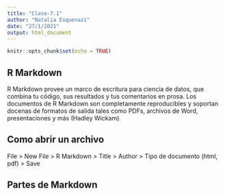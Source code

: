 ```yaml
---
title: "Clase-7.1"
author: "Natalia Esquenazi"
date: "27/1/2021"
output: html_document
---
```


```r
knitr::opts_chunk$set(echo = TRUE)
```

## R Markdown

R Markdown provee un marco de escritura para ciencia de datos, que combina tu código, sus resultados y tus comentarios en prosa. Los documentos de R Markdown son completamente reproducibles y soportan docenas de formatos de salida tales como PDFs, archivos de Word, presentaciones y más (Hadley Wickam). 

## Como abrir un archivo 

File > New File > R Markdown > Title > Author > Tipo de documento (html, pdf) > Save

## Partes de Markdown

```r

```

